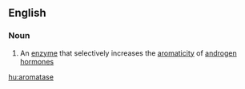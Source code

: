 ==English==

===Noun===
{{wikipedia}}
{{en-noun|-}}

#{{enzyme}} An [[enzyme]] that selectively increases the [[aromaticity]] of [[androgen]] [[hormone]]s

[[hu:aromatase]]